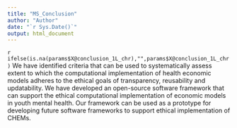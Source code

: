 ```yaml
---
title: "MS_Conclusion"
author: "Author"
date: "`r Sys.Date()`"
output: html_document
---
```

`r ifelse(is.na(params$X@conclusion_1L_chr),"",params$X@conclusion_1L_chr)` 
We have identified criteria that can be used to systematically assess extent to which the computational implementation of health economic models adheres to the ethical goals of transparency, reusability and updatability. We have developed an open-source software framework that can support the ethical computational implementation of economic models in youth mental health. Our framework can be used as a prototype for developing future software frameworks to support ethical implementation of CHEMs.